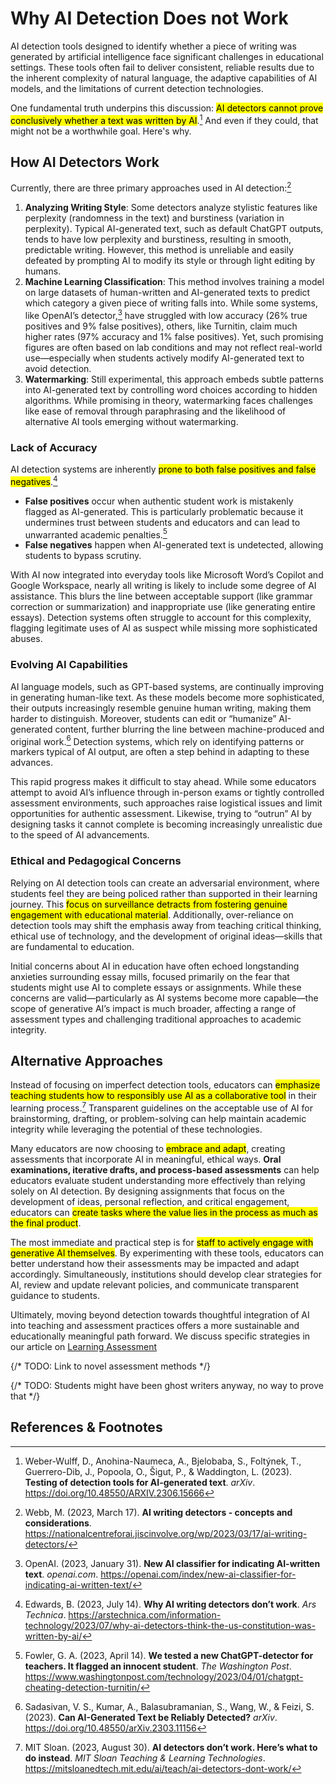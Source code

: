 # Why AI Detection Does not Work

AI detection tools designed to identify whether a piece of writing was generated by artificial intelligence face significant challenges in educational settings. These tools often fail to deliver consistent, reliable results due to the inherent complexity of natural language, the adaptive capabilities of AI models, and the limitations of current detection technologies. 

One fundamental truth underpins this discussion: <mark>AI detectors cannot prove conclusively whether a text was written by AI</mark>.[^Weber-Wulff2023Testing] And even if they could, that might not be a worthwhile goal. Here's why.

## How AI Detectors Work

Currently, there are three primary approaches used in AI detection:[^Webb2023AIWritingDetectors]

1. **Analyzing Writing Style**: Some detectors analyze stylistic features like perplexity (randomness in the text) and burstiness (variation in perplexity). Typical AI-generated text, such as default ChatGPT outputs, tends to have low perplexity and burstiness, resulting in smooth, predictable writing. However, this method is unreliable and easily defeated by prompting AI to modify its style or through light editing by humans.
2.	**Machine Learning Classification**: This method involves training a model on large datasets of human-written and AI-generated texts to predict which category a given piece of writing falls into. While some systems, like OpenAI’s detector,[^OpenAI2023New] have struggled with low accuracy (26% true positives and 9% false positives), others, like Turnitin, claim much higher rates (97% accuracy and 1% false positives). Yet, such promising figures are often based on lab conditions and may not reflect real-world use—especially when students actively modify AI-generated text to avoid detection.
3.	**Watermarking**: Still experimental, this approach embeds subtle patterns into AI-generated text by controlling word choices according to hidden algorithms. While promising in theory, watermarking faces challenges like ease of removal through paraphrasing and the likelihood of alternative AI tools emerging without watermarking.

### Lack of Accuracy

AI detection systems are inherently <mark>prone to both false positives and false negatives</mark>.[^Edwards2023Why]

- **False positives** occur when authentic student work is mistakenly flagged as AI-generated. This is particularly problematic because it undermines trust between students and educators and can lead to unwarranted academic penalties.[^Fowler2023We] 
- **False negatives** happen when AI-generated text is undetected, allowing students to bypass scrutiny. 

With AI now integrated into everyday tools like Microsoft Word’s Copilot and Google Workspace, nearly all writing is likely to include some degree of AI assistance. This blurs the line between acceptable support (like grammar correction or summarization) and inappropriate use (like generating entire essays). Detection systems often struggle to account for this complexity, flagging legitimate uses of AI as suspect while missing more sophisticated abuses.

### Evolving AI Capabilities

AI language models, such as GPT-based systems, are continually improving in generating human-like text. As these models become more sophisticated, their outputs increasingly resemble genuine human writing, making them harder to distinguish. Moreover, students can edit or “humanize” AI-generated content, further blurring the line between machine-produced and original work.[^Sadasivan2023Can] Detection systems, which rely on identifying patterns or markers typical of AI output, are often a step behind in adapting to these advances.

This rapid progress makes it difficult to stay ahead. While some educators attempt to avoid AI’s influence through in-person exams or tightly controlled assessment environments, such approaches raise logistical issues and limit opportunities for authentic assessment. Likewise, <span mark-color="red">trying to “outrun” AI by designing tasks it cannot complete is becoming increasingly unrealistic</span> due to the speed of AI advancements.

### Ethical and Pedagogical Concerns

Relying on AI detection tools can create an adversarial environment, where students feel they are being policed rather than supported in their learning journey. This <mark>focus on surveillance detracts from fostering genuine engagement with educational material</mark>. Additionally, over-reliance on detection tools may shift the emphasis away from teaching critical thinking, ethical use of technology, and the development of original ideas—skills that are fundamental to education.

Initial concerns about AI in education have often echoed longstanding anxieties surrounding essay mills, focused primarily on the fear that students might use AI to complete essays or assignments. While these concerns are valid—particularly as AI systems become more capable—the scope of generative AI’s impact is much broader, affecting a range of assessment types and challenging traditional approaches to academic integrity.

## Alternative Approaches

Instead of focusing on imperfect detection tools, educators can <mark>emphasize teaching students how to responsibly use AI as a collaborative tool</mark> in their learning process.[^MITSloan2023AI] Transparent guidelines on the acceptable use of AI for brainstorming, drafting, or problem-solving can help maintain academic integrity while leveraging the potential of these technologies.

Many educators are now choosing to <mark>embrace and adapt</mark>, creating assessments that incorporate AI in meaningful, ethical ways. **Oral examinations, iterative drafts, and process-based assessments** can help educators evaluate student understanding more effectively than relying solely on AI detection. By designing assignments that focus on the development of ideas, personal reflection, and critical engagement, educators can <mark>create tasks where the value lies in the process as much as the final product</mark>.

The most immediate and practical step is for <mark>staff to actively engage with generative AI themselves</mark>. By experimenting with these tools, educators can better understand how their assessments may be impacted and adapt accordingly. Simultaneously, institutions should develop clear strategies for AI, review and update relevant policies, and communicate transparent guidance to students.

Ultimately, moving beyond detection towards thoughtful integration of AI into teaching and assessment practices offers a more sustainable and educationally meaningful path forward. We discuss specific strategies in our article on [Learning Assessment](/students/exams/)

{/* TODO: Link to novel assessment methods */}

{/* TODO: Students might have been ghost writers anyway, no way to prove that */}

## References & Footnotes

[^Edwards2023Why]: Edwards, B. (2023, July 14). **Why AI writing detectors don’t work**. *Ars Technica*. https://arstechnica.com/information-technology/2023/07/why-ai-detectors-think-the-us-constitution-was-written-by-ai/
[^Fowler2023We]: Fowler, G. A. (2023, April 14). **We tested a new ChatGPT-detector for teachers. It flagged an innocent student**. *The Washington Post*. https://www.washingtonpost.com/technology/2023/04/01/chatgpt-cheating-detection-turnitin/
[^MITSloan2023AI]: MIT Sloan. (2023, August 30). **AI detectors don’t work. Here’s what to do instead**. *MIT Sloan Teaching & Learning Technologies*. https://mitsloanedtech.mit.edu/ai/teach/ai-detectors-dont-work/
[^OpenAI2023New]: OpenAI. (2023, January 31). **New AI classifier for indicating AI-written text**. *openai.com*. https://openai.com/index/new-ai-classifier-for-indicating-ai-written-text/
[^Sadasivan2023Can]: Sadasivan, V. S., Kumar, A., Balasubramanian, S., Wang, W., & Feizi, S. (2023). **Can AI-Generated Text be Reliably Detected?** *arXiv*. https://doi.org/10.48550/arXiv.2303.11156
[^Webb2023AIWritingDetectors]: Webb, M. (2023, March 17). **AI writing detectors - concepts and considerations**. https://nationalcentreforai.jiscinvolve.org/wp/2023/03/17/ai-writing-detectors/
[^Weber-Wulff2023Testing]: Weber-Wulff, D., Anohina-Naumeca, A., Bjelobaba, S., Foltýnek, T., Guerrero-Dib, J., Popoola, O., Šigut, P., & Waddington, L. (2023). **Testing of detection tools for AI-generated text**. *arXiv*. https://doi.org/10.48550/ARXIV.2306.15666
